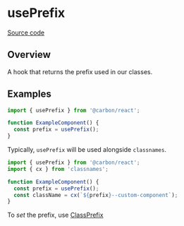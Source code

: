 
<Meta title="Hooks/usePrefix" component={usePrefix} />

# usePrefix

[Source code](https://github.com/carbon-design-system/carbon/blob/main/packages/react/src/internal/usePrefix.js)

## Overview

A hook that returns the prefix used in our classes.

## Examples

```js
import { usePrefix } from '@carbon/react';

function ExampleComponent() {
  const prefix = usePrefix();
}
```

Typically, `usePrefix` will be used alongside `classnames`.

```js
import { usePrefix } from '@carbon/react';
import { cx } from 'classnames';

function ExampleComponent() {
  const prefix = usePrefix();
  const className = cx(`${prefix}--custom-component`);
}
```

To _set_ the prefix, use
[ClassPrefix](https://react.carbondesignsystem.com/?path=/docs/components-classprefix--default)
